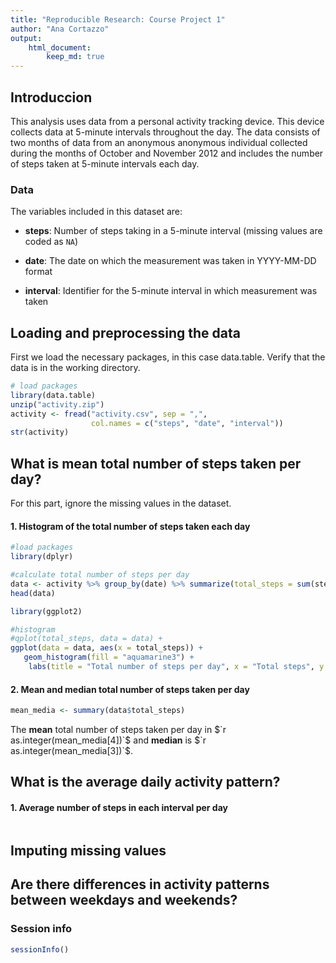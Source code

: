 ```yaml
---
title: "Reproducible Research: Course Project 1"
author: "Ana Cortazzo"
output: 
    html_document:
        keep_md: true
---
```

## Introduccion

This analysis uses data from a personal activity tracking device. This device collects data at 5-minute intervals throughout the day. The data consists of two months of data from an anonymous anonymous individual collected during the months of October and November 2012 and includes the number of steps taken at 5-minute intervals each day.

### Data
The variables included in this dataset are:

* **steps**: Number of steps taking in a 5-minute interval (missing
    values are coded as `NA`)

* **date**: The date on which the measurement was taken in YYYY-MM-DD
    format

* **interval**: Identifier for the 5-minute interval in which
    measurement was taken


## Loading and preprocessing the data

First we load the necessary packages, in this case data.table. Verify that the data is in the working directory.
```r
# load packages
library(data.table)
unzip("activity.zip")
activity <- fread("activity.csv", sep = ",", 
                  col.names = c("steps", "date", "interval"))
str(activity)
```


## What is mean total number of steps taken per day?
For this part, ignore the missing values in the dataset.

#### 1. Histogram of the total number of steps taken each day
```r
#load packages
library(dplyr)
```
```r
#calculate total number of steps per day
data <- activity %>% group_by(date) %>% summarize(total_steps = sum(steps, na.rm = FALSE))
head(data)

```

```r
library(ggplot2)

#histogram
#qplot(total_steps, data = data) + 
ggplot(data = data, aes(x = total_steps)) +
   geom_histogram(fill = "aquamarine3") + 
    labs(title = "Total number of steps per day", x = "Total steps", y = "Frequency")
```


#### 2. **Mean** and **median** total number of steps taken per day


```r
mean_media <- summary(data$total_steps)
```

The **mean** total number of steps taken per day in $`r as.integer(mean_media[4])`$ and **median** is $`r as.integer(mean_media[3])`$.


## What is the average daily activity pattern?

#### 1. Average number of steps in each interval per day

```r

```


## Imputing missing values



## Are there differences in activity patterns between weekdays and weekends?




### Session info
```r
sessionInfo()
```


